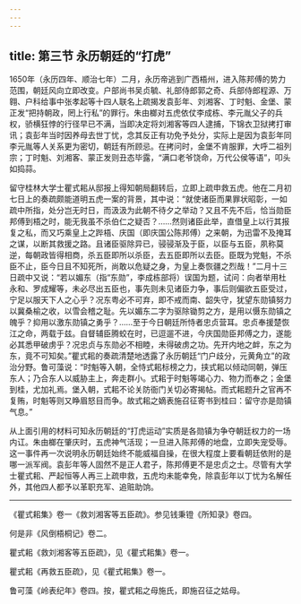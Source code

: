 ```yaml
---
---
---
```

title: 第三节 永历朝廷的“打虎”
---




1650年（永历四年、顺治七年）二月，永历帝逃到广西梧州，进入陈邦傅的势力范围，朝廷风向立即改变。户部尚书吴贞毓、礼部侍郎郭之奇、兵部侍郎程源、万翱、户科给事中张孝起等十四人联名上疏揭发袁彭年、刘湘客、丁时魁、金堡、蒙正发“把持朝政，罔上行私”的罪行。朱由榔对五虎依仗李成栋、李元胤父子的兵权，骄横狂悖的行径早已不满，当即决定将刘湘客等四人逮捕，下锦衣卫狱拷打审讯；袁彭年当时因养母去世丁忧，念其反正有功免予处分，实际上是因为袁彭年同李元胤等人关系更为密切，朝廷有所顾忌。在拷问时，金堡不肯服罪，大呼二祖列宗；丁时魁、刘湘客、蒙正发则丑态毕露，“满口老爷饶命，万代公侯等语”，叩头如捣蒜。

留守桂林大学士瞿式耜从邸报上得知朝局翻转后，立即上疏申救五虎。他在二月初七日上的奏疏颇能道明五虎一案的背景，其中说：“就使诸臣而果罪状昭彰，一如疏中所指，处分岂无时日，而汲汲为此朝不待夕之举动？又且不先不后，恰当勋臣邦傅到梧之时，能无我虽不杀伯仁之疑否？……然则诸臣此举，直借皇上以行其报复之私，而又巧乘皇上之跸梧、庆国（即庆国公陈邦傅）之来朝，为迅雷不及掩耳之谋，以断其救援之路。且诸臣驱除异已，骎骎渐及于臣，以臣与五臣，夙称莫逆，每朝政皆得相商，杀五臣即所以杀臣，去五臣即所以去臣。臣既为党魁，不杀臣不止，臣今日且不知死所，尚敢以危疑之身，为皇上奏恢疆之烈哉！”二月十三日疏中又说：“若以媚东（指“东勋”，李成栋部将）误国为题，试问：向者举用杜永和、罗成耀等，未必尽出五臣也，事先则未见诸臣力争，事后则偏欲五臣受过，宁足以服天下人之心乎？况东粤必不可弃，即不戒而南、韶失守，犹望东勋镇努力以冀桑榆之收，以雪会稽之耻。先以媚东二字为驱除锄剪之方，是用以慑东勋镇之魄乎？抑用以激东勋镇之勇乎？……至于今日朝廷所恃者忠贞营耳。忠贞奉援楚恢江之命，两载于兹。自督辅臣腾蛟在时，已逗遛不进，今庆国勋臣邦傅之力，遂能必其悉甲破虏乎？况忠贞与东勋必不相睦，未得破虏之功。先开内地之衅，东之为东，竟不可知矣。”瞿式耜的奏疏清楚地透露了永历朝廷“门户歧分，元黄角立”的政治分野。鲁可藻说：“时魁等入朝，全恃式耜标榜之力，挟式耜以倾动同朝，弹压东人；乃合东人以威胁主上，奔走群小。式耜于时魁等竭心力、物力而奉之；金堡到桂，尤加礼焉。堡入朝，式耜不论关防衙门关切必寄揭帖。而式耜题升之官再不复贿，时魁等则又睁眉怒目而争。故式耜之嫡表施召征寄书到桂曰：留守亦是勋镇气息。”

从上面引用的材料可知永历朝廷的“打虎运动”实质是各勋镇为争夺朝廷权力的一场内讧。朱由榔在肇庆时，五虎神气活现；一旦进入陈邦傅的地盘，立即失宠受辱。这一事件再一次说明永历朝廷始终不能威福自操，在很大程度上要看朝廷依附的是哪一派军阀。袁彭年等人固然不是正人君子，陈邦傅更不是忠贞之士。尽管有大学士瞿式耜、严起恒等人再三上疏申救，五虎均未能幸免，除袁彭年以丁忧为名解任外，其他四人都予以革职充军、追赃助饷。



* * *



《瞿式耜集》卷一《救刘湘客等五臣疏》。参见钱秉镫《所知录》卷四。 ​​​​​​​​​



何是非《风倒梧桐记》卷二。 ​​​​​​​​​



瞿式耜《救刘湘客等五臣疏》，见《瞿式耜集》卷一。 ​​​​​​​​​



瞿式耜《再救五臣疏》，见《瞿式耜集》卷一。 ​​​​​​​​​



鲁可藻《岭表纪年》卷四。按，瞿式耜之母施氏，即施召征之姑母。 ​​​​​​​​​